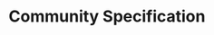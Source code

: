 ---
title: Community Specification
description: Newpay Docs Community Edition API
hide_title: true
hide_table_of_contents: true
sidebar_position: 0
---